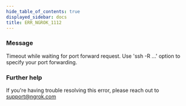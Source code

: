 ```yaml
---
hide_table_of_contents: true
displayed_sidebar: docs
title: ERR_NGROK_1112
---
```


### Message

Timeout while waiting for port forward request.
Use 'ssh -R ...' option to specify your port forwarding.

### Further help

If you're having trouble resolving this error, please reach out to [support@ngrok.com](mailto:support@ngrok.com?subject=Help%20with%20ERR_NGROK_1112)
